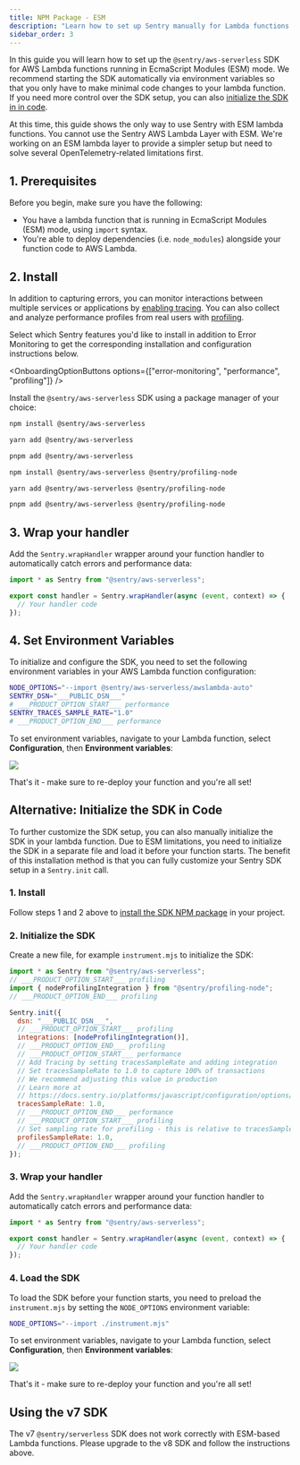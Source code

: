 ```yaml
---
title: NPM Package - ESM
description: "Learn how to set up Sentry manually for Lambda functions running in EcmaScript Modules (ESM) using Sentry's AWS Serverless SDK NPM package"
sidebar_order: 3
---
```


In this guide you will learn how to set up the `@sentry/aws-serverless` SDK for AWS Lambda functions running in EcmaScript Modules (ESM) mode.
We recommend starting the SDK automatically via environment variables so that you only have to make minimal code changes to your lambda function.
If you need more control over the SDK setup, you can also [initialize the SDK in in code](#alternative-initialize-the-sdk-in-code).

<Alert>

At this time, this guide shows the only way to use Sentry with ESM lambda functions. You cannot use the Sentry AWS Lambda Layer with ESM.
We're working on an ESM lambda layer to provide a simpler setup but need to solve several OpenTelemetry-related limitations first.

</Alert>

## 1. Prerequisites

Before you begin, make sure you have the following:

- You have a lambda function that is running in EcmaScript Modules (ESM) mode, using `import` syntax.
- You're able to deploy dependencies (i.e. `node_modules`) alongside your function code to AWS Lambda.

## 2. Install

In addition to capturing errors, you can monitor interactions between multiple services or applications by [enabling tracing](/concepts/key-terms/tracing/). You can also collect and analyze performance profiles from real users with [profiling](/product/explore/profiling/).

Select which Sentry features you'd like to install in addition to Error Monitoring to get the corresponding installation and configuration instructions below.

<OnboardingOptionButtons
  options={["error-monitoring", "performance", "profiling"]}
/>

Install the `@sentry/aws-serverless` SDK using a package manager of your choice:

<OnboardingOption optionId="profiling" hideForThisOption>

```bash {tabTitle:npm}
npm install @sentry/aws-serverless
```

```bash {tabTitle:yarn}
yarn add @sentry/aws-serverless
```

```bash {tabTitle:pnpm}
pnpm add @sentry/aws-serverless
```

</OnboardingOption>

<OnboardingOption optionId="profiling">

```bash {tabTitle:npm}
npm install @sentry/aws-serverless @sentry/profiling-node
```

```bash {tabTitle:yarn}
yarn add @sentry/aws-serverless @sentry/profiling-node
```

```bash {tabTitle:pnpm}
pnpm add @sentry/aws-serverless @sentry/profiling-node
```

</OnboardingOption>

## 3. Wrap your handler

Add the `Sentry.wrapHandler` wrapper around your function handler to automatically catch errors and performance data:

```javascript {filename:index.mjs}{1,3}
import * as Sentry from "@sentry/aws-serverless";

export const handler = Sentry.wrapHandler(async (event, context) => {
  // Your handler code
});
```

## 4. Set Environment Variables

To initialize and configure the SDK, you need to set the following environment variables in your AWS Lambda function configuration:

```bash
NODE_OPTIONS="--import @sentry/aws-serverless/awslambda-auto"
SENTRY_DSN="___PUBLIC_DSN___"
# ___PRODUCT_OPTION_START___ performance
SENTRY_TRACES_SAMPLE_RATE="1.0"
# ___PRODUCT_OPTION_END___ performance
```

To set environment variables, navigate to your Lambda function, select **Configuration**, then **Environment variables**:

![](./img/esm_env_vars.png)

That's it - make sure to re-deploy your function and you're all set!

## Alternative: Initialize the SDK in Code

To further customize the SDK setup, you can also manually initialize the SDK in your lambda function. Due to ESM limitations, you need to initialize the SDK in a separate file and load it before your function starts.
The benefit of this installation method is that you can fully customize your Sentry SDK setup in a `Sentry.init` call.

### 1. Install

Follow steps 1 and 2 above to [install the SDK NPM package](#2-install) in your project.

### 2. Initialize the SDK

Create a new file, for example `instrument.mjs` to initialize the SDK:

```javascript {filename:instrument.mjs}
import * as Sentry from "@sentry/aws-serverless";
// ___PRODUCT_OPTION_START___ profiling
import { nodeProfilingIntegration } from "@sentry/profiling-node";
// ___PRODUCT_OPTION_END___ profiling

Sentry.init({
  dsn: "___PUBLIC_DSN___",
  // ___PRODUCT_OPTION_START___ profiling
  integrations: [nodeProfilingIntegration()],
  // ___PRODUCT_OPTION_END___ profiling
  // ___PRODUCT_OPTION_START___ performance
  // Add Tracing by setting tracesSampleRate and adding integration
  // Set tracesSampleRate to 1.0 to capture 100% of transactions
  // We recommend adjusting this value in production
  // Learn more at
  // https://docs.sentry.io/platforms/javascript/configuration/options/#traces-sample-rate
  tracesSampleRate: 1.0,
  // ___PRODUCT_OPTION_END___ performance
  // ___PRODUCT_OPTION_START___ profiling
  // Set sampling rate for profiling - this is relative to tracesSampleRate
  profilesSampleRate: 1.0,
  // ___PRODUCT_OPTION_END___ profiling
});
```

### 3. Wrap your handler

Add the `Sentry.wrapHandler` wrapper around your function handler to automatically catch errors and performance data:

```javascript {filename:index.mjs}{1,3}
import * as Sentry from "@sentry/aws-serverless";

export const handler = Sentry.wrapHandler(async (event, context) => {
  // Your handler code
});
```

### 4. Load the SDK

To load the SDK before your function starts, you need to preload the `instrument.mjs` by setting the `NODE_OPTIONS` environment variable:

```bash
NODE_OPTIONS="--import ./instrument.mjs"
```

To set environment variables, navigate to your Lambda function, select **Configuration**, then **Environment variables**:

![](./img/esm_manual_env_vars.png)

That's it - make sure to re-deploy your function and you're all set!

## Using the v7 SDK

The v7 `@sentry/serverless` SDK does not work correctly with ESM-based Lambda functions. Please upgrade to the v8 SDK and follow the instructions above.
